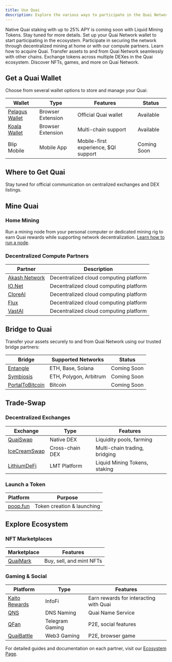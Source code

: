 ```yaml
---
title: Use Quai
description: Explore the various ways to participate in the Quai Network ecosystem, from mining to DeFi and beyond.
---
```


<Note>
  Native Quai staking with up to 25% APY is coming soon with Liquid Mining Tokens. Stay tuned for more details.
</Note>

<CardGroup cols={2}>
  <Card
    title="Get a Wallet"
    icon="wallet"
    href="#get-a-quai-wallet"
  >
    Set up your Quai Network wallet to start participating in the ecosystem.
  </Card>
    <Card
    title="Mine Quai"
    icon="pickaxe"
    href="#mine-quai"
  >
    Participate in securing the network through decentralized mining at home or with our compute partners.
  </Card>
</CardGroup>

<CardGroup cols={2}>
  <Card
    title="Get Quai"
    icon="coins"
    href="#where-to-get-quai"
  >
    Learn how to acquire Quai.
  </Card>
  <Card
    title="Bridge to Quai"
    icon="bridge"
    href="#bridge-to-quai"
  >
    Transfer assets to and from Quai Network seamlessly with other chains.
  </Card>
</CardGroup>

<CardGroup cols={2}>
  <Card
    title="Trade & Swap"
    icon="arrows-rotate"
    href="#trade-swap"
  >
    Exchange tokens across multiple DEXes in the Quai ecosystem.
  </Card>
  <Card
    title="Explore Ecosystem"
    icon="compass"
    href="#explore-ecosystem"
  >
    Discover NFTs, games, and more on Quai Network.
  </Card>
</CardGroup>

## Get a Quai Wallet

Choose from several wallet options to store and manage your Quai:

| Wallet | Type | Features | Status |
|--------|------|-----------|---------|
| [Pelagus Wallet](https://pelaguswallet.io) | Browser Extension | Official Quai wallet | Available |
| [Koala Wallet](https://koalawallet.io) | Browser Extension | Multi-chain support | Available |
| Blip Mobile | Mobile App | Mobile-first experience, $QI support | Coming Soon |

## Where to Get Quai

<Warning>
Stay tuned for official communication on centralized exchanges and DEX listings.
</Warning>

## Mine Quai

### Home Mining
Run a mining node from your personal computer or dedicated mining rig to earn Quai rewards while supporting network decentralization. [Learn how to run a node](/guides/client/node).

### Decentralized Compute Partners

| Partner | Description |
|---------|-------------|
| [Akash Network](https://akash.network) | Decentralized cloud computing platform |
| [IO.Net](https://io.net) | Decentralized cloud computing platform |
| [CloreAI](https://clore.ai) | Decentralized cloud computing platform |
| [Flux](https://runonflux.io) | Decentralized cloud computing platform |
| [VastAI](https://vast.ai) | Decentralized cloud computing platform |

## Bridge to Quai

Transfer your assets securely to and from Quai Network using our trusted bridge partners:

| Bridge | Supported Networks | Status |
|--------|-------------------|---------|
| [Entangle](https://entangle.fi/) | ETH, Base, Solana | Coming Soon |
| [Symbiosis](https://symbiosis.finance/) | ETH, Polygon, Arbitrum | Coming Soon |
| [PortalToBitcoin](https://portaltobitcoin.com/) | Bitcoin | Coming Soon |

## Trade-Swap

### Decentralized Exchanges

| Exchange | Type | Features |
|----------|------|-----------|
| [QuaiSwap](https://quaiswap.io) | Native DEX | Liquidity pools, farming |
| [IceCreamSwap](https://icecreamswap.com) | Cross-chain DEX | Multi-chain trading, bridging |
| [LithiumDeFi](https://lithium.org) | LMT Platform | Liquid Mining Tokens, staking |

### Launch a Token

| Platform | Purpose |
|----------|---------|
| [poop.fun](https://poop.fun) | Token creation & launching |

## Explore Ecosystem

### NFT Marketplaces

| Marketplace | Features |
|-------------|----------|
| [QuaiMark](https://quaimark.com) | Buy, sell, and mint NFTs |

### Gaming & Social

| Platform | Type | Features |
|----------|------|-----------|
| [Kaito Rewards](https://yaps.kaito.ai/quai) | InfoFi | Earn rewards for interacting with Quai |
| [QNS](app.qns.club) | DNS Naming | Quai Name Service |
| [QFan](t.me/QFanClubBot) | Telegram Gaming | P2E, social features |
| [QuaiBattle](https://quaibattle.lol/) | Web3 Gaming | P2E, browser game |

For detailed guides and documentation on each partner, visit our [Ecosystem Page](https://ecosystem.quai.network).